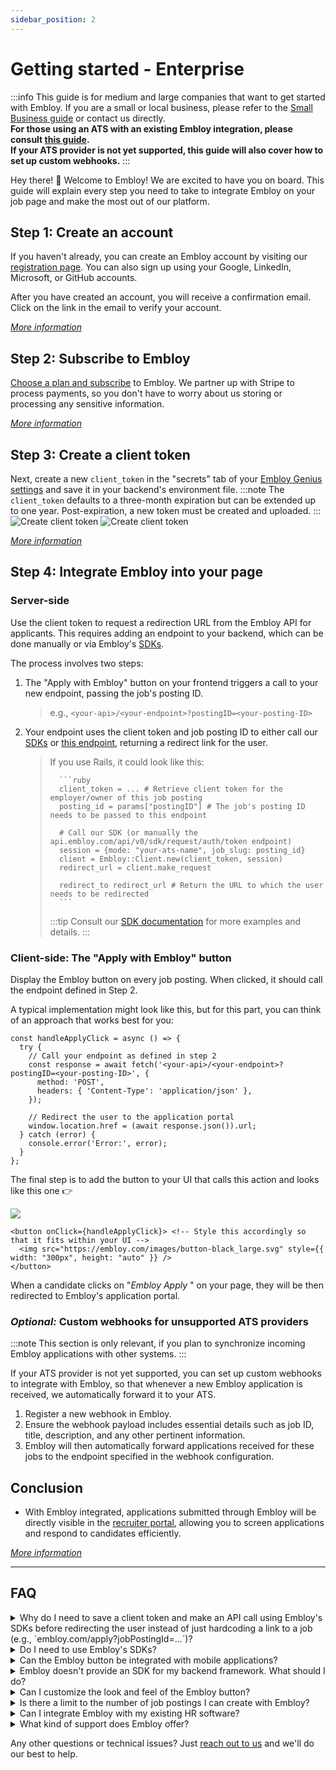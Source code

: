 ```yaml
---
sidebar_position: 2
---
```


# Getting started - Enterprise

:::info
This guide is for medium and large companies that want to get started with Embloy. If you are a small or local business, please refer to the [Small Business guide](/docs/guides/get-started-small-business) or contact us directly.
<br/>**For those using an ATS with an existing Embloy integration, please consult [this guide](/docs/guides/get-started-integrations).**
<br/>**If your ATS provider is not yet supported, this guide will also cover how to set up custom webhooks.**
:::

Hey there! 👋 Welcome to Embloy! We are excited to have you on board. This guide will explain every step you need to take to integrate Embloy on your job page and make the most out of our platform.

## Step 1: Create an account

If you haven't already, you can create an Embloy account by visiting our [registration page](https://embloy.com/register). You can also sign up using your Google, LinkedIn, Microsoft, or GitHub accounts.

After you have created an account, you will receive a confirmation email. Click on the link in the email to verify your account.

_[More information](/docs/category/account)_

## Step 2: Subscribe to Embloy

[Choose a plan and subscribe](https://genius.embloy.com/settings?tab=billing) to Embloy. We partner up with Stripe to process payments, so you don't have to worry about us storing or processing any sensitive information.

_[More information](/docs/category/subscriptions)_

## Step 3: Create a client token 

Next, create a new `client_token` in the "secrets" tab of your [Embloy Genius settings](https://genius.embloy.com/settings?tab=secrets) and save it in your backend's environment file. 
  :::note
  The `client_token` defaults to a three-month expiration but can be extended up to one year. Post-expiration, a new token must be created and uploaded.
  :::
![Create client token](./create-client_token.png)
![Create client token](./create-client_token-2.png)

_[More information](/docs/core/tokens/token_info#client-token)_


## Step 4: Integrate Embloy into your page

### Server-side

Use the client token to request a redirection URL from the Embloy API for applicants. This requires adding an endpoint to your backend, which can be done manually or via Embloy's [SDKs](/docs/sdks/overview).

The process involves two steps:

1.  The "Apply with Embloy" button on your frontend triggers a call to your new endpoint, passing the job's posting ID.

    > e.g., `<your-api>/<your-endpoint>?postingID=<your-posting-ID>`

2.  Your endpoint uses the client token and job posting ID to either call our [SDKs](/docs/sdks/overview) or [this endpoint](https://docs.embloy.com/#7629b41f-882f-4897-bacd-5b900378eac6), returning a redirect link for the user.

    > If you use Rails, it could look like this:
    >
    >       ```ruby
    >       client_token = ... # Retrieve client token for the employer/owner of this job posting
    >       posting_id = params["postingID"] # The job's posting ID  needs to be passed to this endpoint
    >
    >       # Call our SDK (or manually the api.embloy.com/api/v0/sdk/request/auth/token endpoint)
    >       session = {mode: "your-ats-name", job_slug: posting_id}
    >       client = Embloy::Client.new(client_token, session)
    >       redirect_url = client.make_request
    >
    >       redirect_to redirect_url # Return the URL to which the user needs to be redirected
    >       ```
    >
    > :::tip
    > Consult our [SDK documentation](/docs/sdks/overview.mdx) for more examples and details.
    > :::

### Client-side: The "Apply with Embloy" button

Display the Embloy button on every job posting. When clicked, it should call the endpoint defined in Step 2.

A typical implementation might look like this, but for this part, you can think of an approach that works best for you:

```TSX title="application-form.tsx"
const handleApplyClick = async () => {
  try {
    // Call your endpoint as defined in step 2
    const response = await fetch('<your-api>/<your-endpoint>?postingID=<your-posting-ID>', {
      method: 'POST',
      headers: { 'Content-Type': 'application/json' },
    });

    // Redirect the user to the application portal
    window.location.href = (await response.json()).url;
  } catch (error) {
    console.error('Error:', error);
  }
};
```

<div style={{ display: 'flex', alignItems: 'center', justifyContent: 'space-between' }}>
  <p>The final step is to add the button to your UI that calls this action and looks like this one 👉</p>
  <a><img src="https://embloy.com/images/button-black_large.svg" style={{ width: "250px", height: "auto" }} /></a>
</div>

```TSX title="app/application-form.tsx"
<button onClick={handleApplyClick}> <!-- Style this accordingly so that it fits within your UI -->
  <img src="https://embloy.com/images/button-black_large.svg" style={{ width: "300px", height: "auto" }} />
</button>
```

When a candidate clicks on "_Embloy Apply_ " on your page, they will be then redirected to Embloy's application portal.

### _Optional:_ Custom webhooks for unsupported ATS providers

:::note
This section is only relevant, if you plan to synchronize incoming Embloy applications with other systems. 
:::

If your ATS provider is not yet supported, you can set up custom webhooks to integrate with Embloy, so that whenever a new Embloy application is received, we automatically forward it to your ATS.

1. Register a new webhook in Embloy.
2. Ensure the webhook payload includes essential details such as job ID, title, description, and any other pertinent information.
3. Embloy will then automatically forward applications received for these jobs to the endpoint specified in the webhook configuration.

## Conclusion

- With Embloy integrated, applications submitted through Embloy will be directly visible in the [recruiter portal](https://genius.embloy.com/), allowing you to screen applications and respond to candidates efficiently.

_[More information](/docs/category/manage-applications/)_

---

## FAQ

<details>
<summary>Why do I need to save a client token and make an API call using Embloy's SDKs before redirecting the user instead of just hardcoding a link to a job (e.g., `embloy.com/apply?jobPostingId=...`)?</summary>

_There are two reasons for this:_

1. _**Security**: We need to ensure that applications for a certain job are only submitted from a site where the employer has uploaded the application form (e.g., your job posting). For this, we need the client token._
2. _**Request Authentication**: We need to verify that a redirection to our portal has been done by an Embloy customer who is authorized for this action. Hence, to authenticate the request, you call our SDKs using your (secret) client token to return a (public and short-lived) request token which we then verify._
</details>

<details>
<summary>Do I need to use Embloy's SDKs?</summary>

_**No**. You can use our [open-source SDKs](https://github.com/embloy) out of convenience, but if you don't want to, you can do it manually by calling [this endpoint](https://docs.embloy.com/#7629b41f-882f-4897-bacd-5b900378eac6)._

</details>

<details>
<summary>Can the Embloy button be integrated with mobile applications?</summary>

_**Yes**. The process for integrating the Embloy button with mobile applications is similar to integrating it with a website, as described above. You need to implement the same features in your mobile application as you would for a website. You can either use our soon-to-be-released [mobile SDKs](http://localhost:3000/docs/category/mobile-sdks) or do it manually by calling [this endpoint](https://docs.embloy.com/#7629b41f-882f-4897-bacd-5b900378eac6). If you need help with this, [**please contact us**](https://about.embloy.com/en/contact) and we'll do our best to help._

</details>

<details>
<summary>Embloy doesn't provide an SDK for my backend framework. What should I do?</summary>

_We try to provide SDKs for the most popular frameworks, but if we don't support yours yet, [**please contact us**](https://about.embloy.com/en/contact) and we'll either create a new SDK or explain in detail how to do it manually using [this endpoint](https://docs.embloy.com/#7629b41f-882f-4897-bacd-5b900378eac6)._

</details>

<details>
<summary>Can I customize the look and feel of the Embloy button?</summary>

_Currently, we offer a few [default buttons](https://github.com/Embloy/Embloy-Examples#Embloy-Button), to accommodate for light and dark backgrounds. If you need a different style, [**please contact us**](https://about.embloy.com/en/contact) and we'll do our best to help._

</details>

<details>
<summary>Is there a limit to the number of job postings I can create with Embloy?</summary>

_The number of job postings you can create depends on the subscription plan you have chosen. Please refer to our [subscription features](/docs/core/subscriptions/subscription_features) for details on the job posting limits for each plan. If you need to increase your limit, you can upgrade your plan at any time from your account's [billing settings](https://embloy.com/dashboard/billing)._

</details>

<details>
<summary>Can I integrate Embloy with my existing HR software?</summary>

_Yes, Embloy offers integration capabilities with various HR software solutions. If your HR software is not directly supported, you can use our API or set up custom webhooks to connect Embloy with your system. For more information on integrating Embloy with your HR software, please visit our [integration documentation](/docs/category/integrations) and the ['How to connect Embloy with your ATS' page](/docs/guides/get-started-integrations)._

</details>

<details>
<summary>What kind of support does Embloy offer?</summary>

_Embloy provides multiple support channels to ensure you have the help you need. These include email support and a comprehensive documentation. For more complex issues or integration assistance, [reach out to us](https://about.embloy.com/en/contact) and we'll do our best to help._

</details>

Any other questions or technical issues? Just [reach out to us](https://about.embloy.com/en/contact) and we'll do our best to help.
